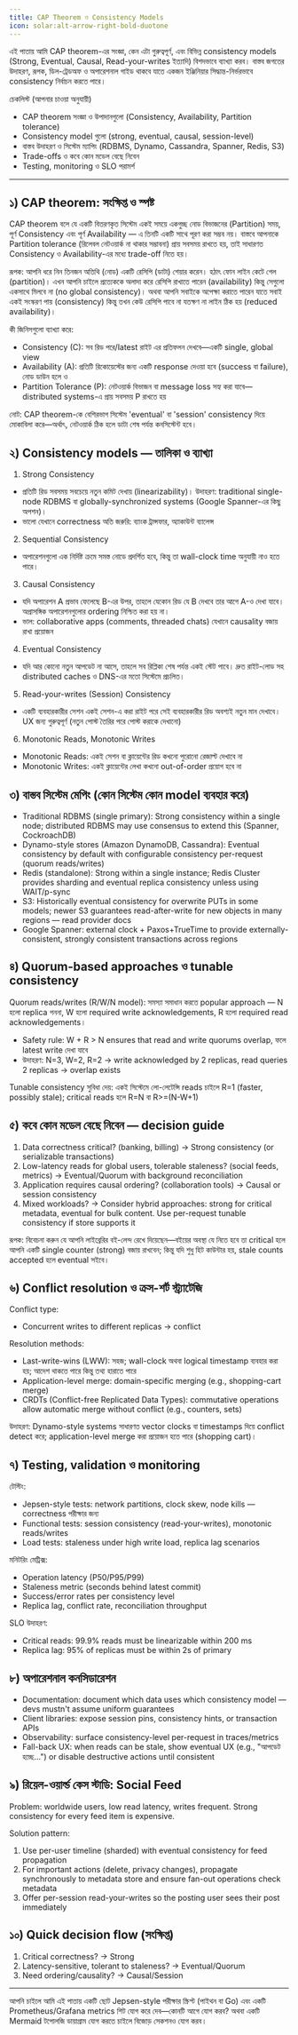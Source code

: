 ```yaml
---
title: CAP Theorem ও Consistency Models
icon: solar:alt-arrow-right-bold-duotone
---
```


এই পাতায় আমি CAP theorem-এর সংজ্ঞা, কেন এটা গুরুত্বপূর্ণ, এবং বিভিন্ন consistency models (Strong, Eventual, Causal, Read-your-writes ইত্যাদি) বিশদভাবে ব্যাখ্যা করব। বাস্তব জগতের উদাহরণ, রূপক, ডিল-ট্রেডঅফ ও অপারেশনাল গাইড থাকবে যাতে একজন ইঞ্জিনিয়ার সিদ্ধান্ত-নির্ভরভাবে consistency নির্বাচন করতে পারে।

চেকলিস্ট (আপনার চাওয়া অনুযায়ী)
- CAP theorem সংজ্ঞা ও উপাদানগুলো (Consistency, Availability, Partition tolerance)
- Consistency model গুলো (strong, eventual, causal, session-level)
- বাস্তব উদাহরণ ও সিস্টেম ম্যাপিং (RDBMS, Dynamo, Cassandra, Spanner, Redis, S3)
- Trade-offs ও কবে কোন মডেল বেছে নিবেন
- Testing, monitoring ও SLO পরামর্শ

---

## ১) CAP theorem: সংক্ষিপ্ত ও স্পষ্ট

CAP theorem বলে যে একটি বিতরণকৃত সিস্টেম একই সময়ে একগুচ্ছ নোড বিভাজনের (Partition) সময়, পূর্ণ Consistency এবং পূর্ণ Availability — এ তিনটি একটি সাথে পূরণ করা সম্ভব নয়। বাস্তবে আপনাকে Partition tolerance (রিলেবল নেটওয়ার্ক না থাকার সম্ভাবনা) প্রায় সবসময় রাখতে হয়, তাই সাধারণত Consistency ও Availability-এর মধ্যে trade-off নিতে হয়।

রূপক: আপনি ধরে নিন তিনজন অতিথি (নোড) একটি রেসিপি (ডাটা) শেয়ার করেন। হঠাৎ ফোন লাইন কেটে গেল (partition)। এখন আপনি চাইলে প্রত্যেককে অলাদা করে রেসিপি রাখাতে পারেন (availability) কিন্তু সেগুলো একসাথে মিলবে না (no global consistency)। অথবা আপনি সবাইকে অপেক্ষা করাতে পারেন যাতে সবাই একই সংস্করণ পায় (consistency) কিন্তু তখন কেউ রেসিপি পাবে না যতক্ষণ না লাইন ঠিক হয় (reduced availability)।

কী জিনিসগুলো ব্যাখ্যা করে:
- Consistency (C): সব রিড পরে/latest রাইট এর প্রতিফলন দেখবে—একটি single, global view
- Availability (A): প্রতিটি রিকোয়েস্টের জন্য একটি response দেওয়া হবে (success বা failure), নোড ডাউন হলে ও
- Partition Tolerance (P): নেটওয়ার্ক বিভাজন বা message loss সহ্য করা যাবে—distributed systems-এ প্রায় সবসময় P রাখতে হয়

নোট: CAP theorem-কে বেশিরভাগ সিস্টেম 'eventual' বা 'session' consistency দিয়ে মোকাবিলা করে—অর্থাৎ, নেটওয়ার্ক ঠিক হলে ডাটা শেষ পর্যন্ত কনসিস্টেন্ট হবে।

## ২) Consistency models — তালিকা ও ব্যাখ্যা

1) Strong Consistency
- প্রতিটি রিড সবসময় সবচেয়ে নতুন কমিট দেখায় (linearizability)। উদাহরণ: traditional single-node RDBMS বা globally-synchronized systems (Google Spanner-এর কিছু অপশন)।
- ভালো যেখানে correctness অতি জরুরি: ব্যাংক ট্রান্সফার, অ্যাকাউন্ট ব্যালেন্স

2) Sequential Consistency
- অপারেশনগুলো এক নির্দিষ্ট ক্রমে সমস্ত নোডে প্রদর্শিত হবে, কিন্তু তা wall-clock time অনুযায়ী নাও হতে পারে।

3) Causal Consistency
- যদি অপারেশন A প্রভাব ফেলেছে B-এর উপর, তাহলে যেকোন রিড যে B দেখবে তার আগে A-ও দেখা যাবে। অপ্রাসঙ্গিক অপারেশনগুলোর ordering নিশ্চিত করা হয় না।
- ভাল: collaborative apps (comments, threaded chats) যেখানে causality বজায় রাখা প্রয়োজন

4) Eventual Consistency
- যদি আর কোনো নতুন আপডেট না আসে, তাহলে সব রিপ্লিকা শেষ পর্যন্ত একই স্টেট পাবে। দ্রুত রাইট-লোড সহ distributed caches ও DNS-এর মতো সিস্টেমে প্রচলিত।

5) Read-your-writes (Session) Consistency
- একটি ব্যবহারকারীর সেশন একই সেশন-এ করা রাইট পরে সেই ব্যবহারকারীর রিড অবশ্যই নতুন মান দেখাবে। UX জন্য গুরুত্বপূর্ণ (নতুন পোস্ট তৈরির পরে পোস্ট করাকে দেখানো)

6) Monotonic Reads, Monotonic Writes
- Monotonic Reads: একই সেশন বা ক্লায়েন্টের রিড কখনো পুরোনো রেজাল্ট দেখাবে না
- Monotonic Writes: একই ক্লায়েন্টের লেখা কখনো out-of-order প্রয়োগ হবে না

## ৩) বাস্তব সিস্টেম মেপিং (কোন সিস্টেম কোন model ব্যবহার করে)

- Traditional RDBMS (single primary): Strong consistency within a single node; distributed RDBMS may use consensus to extend this (Spanner, CockroachDB)
- Dynamo-style stores (Amazon DynamoDB, Cassandra): Eventual consistency by default with configurable consistency per-request (quorum reads/writes)
- Redis (standalone): Strong within a single instance; Redis Cluster provides sharding and eventual replica consistency unless using WAIT/p-sync
- S3: Historically eventual consistency for overwrite PUTs in some models; newer S3 guarantees read-after-write for new objects in many regions — read provider docs
- Google Spanner: external clock + Paxos+TrueTime to provide externally-consistent, strongly consistent transactions across regions

## ৪) Quorum-based approaches ও tunable consistency

Quorum reads/writes (R/W/N model): সমস্যা সমাধান করতে popular approach — N হলো replica গননা, W হলো required write acknowledgements, R হলো required read acknowledgements।

- Safety rule: W + R > N ensures that read and write quorums overlap, ফলে latest write দেখা যাবে
- উদাহরণ: N=3, W=2, R=2 → write acknowledged by 2 replicas, read queries 2 replicas → overlap exists

Tunable consistency সুবিধা দেয়: একই সিস্টেমে লো-লেটেন্সি reads চাইলে R=1 (faster, possibly stale); critical reads হলে R=N বা R>=(N-W+1)

## ৫) কবে কোন মডেল বেছে নিবেন — decision guide

1) Data correctness critical? (banking, billing) → Strong consistency (or serializable transactions)
2) Low-latency reads for global users, tolerable staleness? (social feeds, metrics) → Eventual/Quorum with background reconciliation
3) Application requires causal ordering? (collaboration tools) → Causal or session consistency
4) Mixed workloads? → Consider hybrid approaches: strong for critical metadata, eventual for bulk content. Use per-request tunable consistency if store supports it

রূপক: বিবেচনা করুন যে আপনি লাইব্রেরির বই-লেন্দ রেখে দিয়েছেন—বইয়ের অবস্থা যে নিতে হবে তা critical হলে আপনি একটি single counter (strong) বজায় রাখবেন; কিন্তু যদি শুধু হিট কাউন্টার হয়, stale counts accepted হলে eventual সইবে।

## ৬) Conflict resolution ও ক্রস-শর্ট স্ট্র্যাটেজি

Conflict type:
- Concurrent writes to different replicas → conflict

Resolution methods:
- Last-write-wins (LWW): সহজ; wall-clock অথবা logical timestamp ব্যবহার করা হয়; আদেশ থাকতে পারে কিন্তু তথ্য হারাতে পারে
- Application-level merge: domain-specific merging (e.g., shopping-cart merge)
- CRDTs (Conflict-free Replicated Data Types): commutative operations allow automatic merge without conflict (e.g., counters, sets)

উদাহরণ: Dynamo-style systems সাধারণত vector clocks বা timestamps দিয়ে conflict detect করে; application-level merge করা প্রয়োজন হতে পারে (shopping cart)।

## ৭) Testing, validation ও monitoring

টেস্টিং:
- Jepsen-style tests: network partitions, clock skew, node kills — correctness পরীক্ষার জন্য
- Functional tests: session consistency (read-your-writes), monotonic reads/writes
- Load tests: staleness under high write load, replica lag scenarios

মনিটরিং মেট্রিক্স:
- Operation latency (P50/P95/P99)
- Staleness metric (seconds behind latest commit)
- Success/error rates per consistency level
- Replica lag, conflict rate, reconciliation throughput

SLO উদাহরণ:
- Critical reads: 99.9% reads must be linearizable within 200 ms
- Replica lag: 95% of replicas must be within 2s of primary

## ৮) অপারেশনাল কনসিডারেশন

- Documentation: document which data uses which consistency model — devs mustn't assume uniform guarantees
- Client libraries: expose session pins, consistency hints, or transaction APIs
- Observability: surface consistency-level per-request in traces/metrics
- Fall-back UX: when reads can be stale, show eventual UX (e.g., "আপডেট হচ্ছে...") or disable destructive actions until consistent

## ৯) রিয়েল-ওয়ার্ল্ড কেস স্টাডি: Social Feed

Problem: worldwide users, low read latency, writes frequent. Strong consistency for every feed item is expensive.

Solution pattern:
1) Use per-user timeline (sharded) with eventual consistency for feed propagation
2) For important actions (delete, privacy changes), propagate synchronously to metadata store and ensure fan-out operations check metadata
3) Offer per-session read-your-writes so the posting user sees their post immediately

## ১০) Quick decision flow (সংক্ষিপ্ত)

1) Critical correctness? → Strong
2) Latency-sensitive, tolerant to staleness? → Eventual/Quorum
3) Need ordering/causality? → Causal/Session

---

আপনি চাইলে আমি এই পাতায় একটি ছোট Jepsen-style পরীক্ষার স্ক্রিপ্ট (পাইথন বা Go) এবং একটি Prometheus/Grafana metrics শিট যোগ করে দেব—কোনটি আগে যোগ করব? অথবা একটি Mermaid টপোলজি ডায়াগ্রাম যোগ করতে চাইলে বিজোড় সেকশনও যোগ করব।
